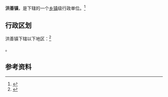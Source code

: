 {{中国乡级行政区
|景观照片文件名 = 
|景观照片描述 = 
|汉语拼音 = 
|其他语言 = 
|其他语言名称 = 
|旧称 = 
|地名出处 = 
|位置图文件名 = 
|位置图描述 = 
|自定义图片= 
|建置时间 = 
|政府驻地 = 
|毗邻 = 
|总面积 = 
|总人口 = 
|总人口年份 = 
|户籍人口 = 
|户籍人口年份 = 
|常住人口 = 
|常住人口年份 = 
|人口密度 = 
|GDP = 
|GDP年份 = 
|邮政编码 = 
|电话区号 = 354
|官方网站 = 
|网站名称 = 
|14/07/28/103/000}}

'''洪善镇'''，是{{PRC admin/fullname|14/07/28/103/000|3}}下辖的一个[[乡镇|乡镇]]级行政单位。<ref>{{PRC admin/ref sgc|{{PRC admin/parent|14/07/28/103/000}}}}</ref>

== 行政区划 ==

洪善镇下辖以下地区：<ref>{{PRC admin/ref sgc|14/07/28/103/000}}</ref>

{{PRC admin/children|14/07/28/103/000}}。

== 参考资料 ==

{{reflist}}

{{行政区划小作品}}
{{PRC admin/navcat|14/07/28/103/000}}
